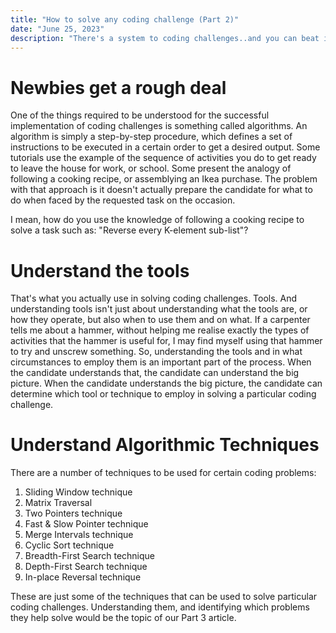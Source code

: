 ```yaml
---
title: "How to solve any coding challenge (Part 2)"
date: "June 25, 2023"
description: "There's a system to coding challenges..and you can beat it"
---
```


# Newbies get a rough deal

One of the things required to be understood for the successful implementation of coding challenges is
something called algorithms. An algorithm is simply a step-by-step procedure, which defines a set of instructions
to be executed in a certain order to get a desired output.
Some tutorials use the example of the sequence of activities you do to get ready to leave the house for
work, or school. Some present the analogy of following a cooking recipe, or assemblying an Ikea purchase.
The problem with that approach is it doesn't actually prepare the candidate for what to do when faced by
the requested task on the occasion.

I mean, how do you use the knowledge of following a cooking recipe to solve a task such as:
"Reverse every K-element sub-list"?

# Understand the tools

That's what you actually use in solving coding challenges. Tools. And understanding tools isn't just about
understanding what the tools are, or how they operate, but also when to use them and on what.
If a carpenter tells me about a hammer, without helping me realise exactly the types of activities that the
hammer is useful for, I may find myself using that hammer to try and unscrew something.
So, understanding the tools and in what circumstances to employ them is an important part of the process.
When the candidate understands that, the candidate can understand the big picture. When the candidate understands the
big picture, the candidate can determine which tool or technique to employ in solving a particular coding challenge.

# Understand Algorithmic Techniques

There are a number of techniques to be used for certain coding problems:

1. Sliding Window technique
2. Matrix Traversal
3. Two Pointers technique
4. Fast & Slow Pointer technique
5. Merge Intervals technique
6. Cyclic Sort technique
7. Breadth-First Search technique
8. Depth-First Search technique
9. In-place Reversal technique

These are just some of the techniques that can be used to solve particular coding challenges. Understanding them,
and identifying which problems they help solve would be the topic of our Part 3 article.
